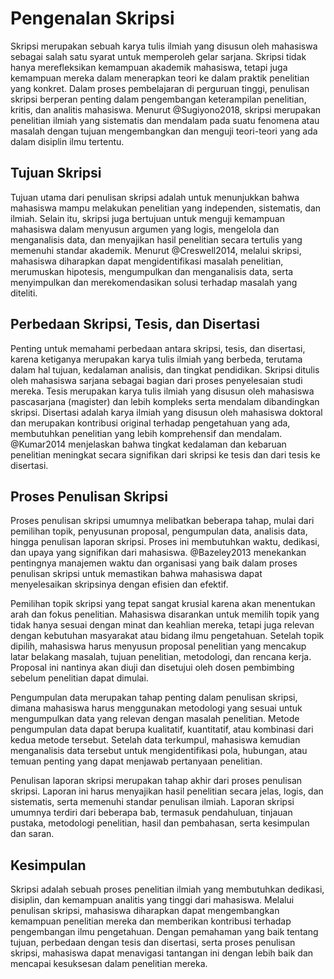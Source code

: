 # Pengenalan Skripsi

Skripsi merupakan sebuah karya tulis ilmiah yang disusun oleh mahasiswa sebagai salah satu syarat untuk memperoleh gelar sarjana. Skripsi tidak hanya merefleksikan kemampuan akademik mahasiswa, tetapi juga kemampuan mereka dalam menerapkan teori ke dalam praktik penelitian yang konkret. Dalam proses pembelajaran di perguruan tinggi, penulisan skripsi berperan penting dalam pengembangan keterampilan penelitian, kritis, dan analitis mahasiswa. Menurut @Sugiyono2018, skripsi merupakan penelitian ilmiah yang sistematis dan mendalam pada suatu fenomena atau masalah dengan tujuan mengembangkan dan menguji teori-teori yang ada dalam disiplin ilmu tertentu.

## Tujuan Skripsi

Tujuan utama dari penulisan skripsi adalah untuk menunjukkan bahwa mahasiswa mampu melakukan penelitian yang independen, sistematis, dan ilmiah. Selain itu, skripsi juga bertujuan untuk menguji kemampuan mahasiswa dalam menyusun argumen yang logis, mengelola dan menganalisis data, dan menyajikan hasil penelitian secara tertulis yang memenuhi standar akademik. Menurut @Creswell2014, melalui skripsi, mahasiswa diharapkan dapat mengidentifikasi masalah penelitian, merumuskan hipotesis, mengumpulkan dan menganalisis data, serta menyimpulkan dan merekomendasikan solusi terhadap masalah yang diteliti.

## Perbedaan Skripsi, Tesis, dan Disertasi

Penting untuk memahami perbedaan antara skripsi, tesis, dan disertasi, karena ketiganya merupakan karya tulis ilmiah yang berbeda, terutama dalam hal tujuan, kedalaman analisis, dan tingkat pendidikan. Skripsi ditulis oleh mahasiswa sarjana sebagai bagian dari proses penyelesaian studi mereka. Tesis merupakan karya tulis ilmiah yang disusun oleh mahasiswa pascasarjana (magister) dan lebih kompleks serta mendalam dibandingkan skripsi. Disertasi adalah karya ilmiah yang disusun oleh mahasiswa doktoral dan merupakan kontribusi original terhadap pengetahuan yang ada, membutuhkan penelitian yang lebih komprehensif dan mendalam. @Kumar2014 menjelaskan bahwa tingkat kedalaman dan kebaruan penelitian meningkat secara signifikan dari skripsi ke tesis dan dari tesis ke disertasi.

## Proses Penulisan Skripsi

Proses penulisan skripsi umumnya melibatkan beberapa tahap, mulai dari pemilihan topik, penyusunan proposal, pengumpulan data, analisis data, hingga penulisan laporan skripsi. Proses ini membutuhkan waktu, dedikasi, dan upaya yang signifikan dari mahasiswa. @Bazeley2013 menekankan pentingnya manajemen waktu dan organisasi yang baik dalam proses penulisan skripsi untuk memastikan bahwa mahasiswa dapat menyelesaikan skripsinya dengan efisien dan efektif.

Pemilihan topik skripsi yang tepat sangat krusial karena akan menentukan arah dan fokus penelitian. Mahasiswa disarankan untuk memilih topik yang tidak hanya sesuai dengan minat dan keahlian mereka, tetapi juga relevan dengan kebutuhan masyarakat atau bidang ilmu pengetahuan. Setelah topik dipilih, mahasiswa harus menyusun proposal penelitian yang mencakup latar belakang masalah, tujuan penelitian, metodologi, dan rencana kerja. Proposal ini nantinya akan diuji dan disetujui oleh dosen pembimbing sebelum penelitian dapat dimulai.

Pengumpulan data merupakan tahap penting dalam penulisan skripsi, dimana mahasiswa harus menggunakan metodologi yang sesuai untuk mengumpulkan data yang relevan dengan masalah penelitian. Metode pengumpulan data dapat berupa kualitatif, kuantitatif, atau kombinasi dari kedua metode tersebut. Setelah data terkumpul, mahasiswa kemudian menganalisis data tersebut untuk mengidentifikasi pola, hubungan, atau temuan penting yang dapat menjawab pertanyaan penelitian.

Penulisan laporan skripsi merupakan tahap akhir dari proses penulisan skripsi. Laporan ini harus menyajikan hasil penelitian secara jelas, logis, dan sistematis, serta memenuhi standar penulisan ilmiah. Laporan skripsi umumnya terdiri dari beberapa bab, termasuk pendahuluan, tinjauan pustaka, metodologi penelitian, hasil dan pembahasan, serta kesimpulan dan saran.

## Kesimpulan {.unnumbered}

Skripsi adalah sebuah proses penelitian ilmiah yang membutuhkan dedikasi, disiplin, dan kemampuan analitis yang tinggi dari mahasiswa. Melalui penulisan skripsi, mahasiswa diharapkan dapat mengembangkan kemampuan penelitian mereka dan memberikan kontribusi terhadap pengembangan ilmu pengetahuan. Dengan pemahaman yang baik tentang tujuan, perbedaan dengan tesis dan disertasi, serta proses penulisan skripsi, mahasiswa dapat menavigasi tantangan ini dengan lebih baik dan mencapai kesuksesan dalam penelitian mereka.
